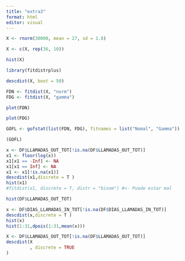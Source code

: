 ```yaml
---
title: "extra3"
format: html
editor: visual
---
```


```r
X <- rnorm(30000, mean = 27, sd = 1.8)
```

```r
X <- c(X, rep(36, 10))
```

```r
hist(X)
```

```r
library(fitdistrplus)
```

```r
descdist(X, boot = 50)
```

```r
FDN <- fitdist(X, "norm")
FDG <- fitdist(X, "gamma")
```

```r
plot(FDN)
```

```r
plot(FDG)
```

```r
GOFL <- gofstat(list(FDN, FDG), fitnames = list("Nomal", "Gamma"))
```

```r
(GOFL)
```

```r
x <- DF$LLAMADAS_OUT_TOT[!is.na(DF$LLAMADAS_OUT_TOT)]
x1 <- floor(log(x))
x1[x1 == -Inf] <- NA
x1[x1 == Inf] <- NA
x1 <- x1[!is.na(x1)]
descdist(x1,discrete = T )
hist(x1)
#fitdist(x1, discrete = T, distr = "binom") #<- Puede estar mal
```

```r
hist(DF$LLAMADAS_OUT_TOT)
```




```r
x <- DF$DIAS_LLAMADAS_IN_TOT[!is.na(DF$DIAS_LLAMADAS_IN_TOT)]
descdist(x,discrete = T )
hist(x)
hist(1:31,dpois(1:31,mean(x)))
```



```r
X <- DF$LLAMADAS_OUT_TOT[!is.na(DF$LLAMADAS_OUT_TOT)]
descdist(X
         , discrete = TRUE
)
```

